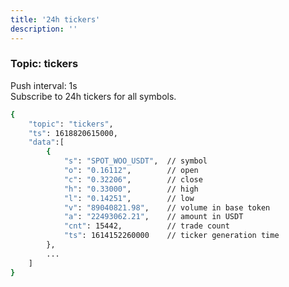 ```yaml
---
title: '24h tickers'
description: ''
---
```



### Topic: tickers
Push interval: 1s  
Subscribe to 24h tickers for all symbols.


<ResponseExample>

```bash
{
    "topic": "tickers",
    "ts": 1618820615000,
    "data":[
        {
            "s": "SPOT_WOO_USDT",  // symbol
            "o": "0.16112",        // open
            "c": "0.32206",        // close
            "h": "0.33000",        // high
            "l": "0.14251",        // low
            "v": "89040821.98",    // volume in base token
            "a": "22493062.21",    // amount in USDT
            "cnt": 15442,          // trade count
            "ts": 1614152260000    // ticker generation time
        },
        ...
    ]
}
```

</ResponseExample>


